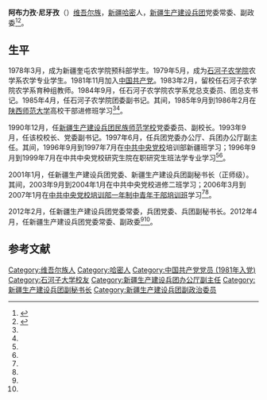 '''阿布力孜·尼牙孜'''（{{bd|1958年|10月||}}）[[维吾尔族|维吾尔族]]，[[新疆|新疆]][[哈密市|哈密]]人，[[新疆生产建设兵团|新疆生产建设兵团]]党委常委、副政委<ref name=bt>{{Cite web|url =  http://www.xjbt.gov.cn/c/2014-11-25/501521.shtml|title =  阿布力孜·尼牙孜|author =  |date =  2014-11-25|publisher =  新疆生产建设兵团|language =  |accessdate =  |quote =  |archive-date =  2016-11-06|archive-url =  https://web.archive.org/web/20161106124306/http://www.xjbt.gov.cn/c/2014-11-25/501521.shtml|dead-url =  no}}</ref><ref name=cpc>{{Cite web |url = http://cpc.people.com.cn/n/2012/1218/c127663-19935411.html |title = 阿布力孜·尼牙孜同志简历 |author =  |date = 2012-12-18 |publisher = 中国共产党新闻网 |language =  |accessdate =  |quote =  |archive-date = 2013-01-22 |archive-url = https://web.archive.org/web/20130122013257/http://cpc.people.com.cn/n/2012/1218/c127663-19935411.html |dead-url = no }}</ref>。

== 生平 ==
1978年3月，成为新疆奎屯农学院预科部学生。1979年5月，成为[[石河子农学院|石河子农学院]]农学系农学专业学生。1981年11月加入[[中国共产党|中国共产党]]。1983年2月，留校任石河子农学院农学系育种组教师。1984年9月，任石河子农学院农学系党总支委员、团总支书记。1985年4月，任石河子农学院团委副书记。其间，1985年9月到1986年2月在[[陕西师范大学|陕西师范大学]]高校干部进修班学习<ref name=bt/><ref name=cpc/>。

1990年12月，任[[新疆生产建设兵团民族师范学校|新疆生产建设兵团民族师范学校]]党委委员、副校长。1993年9月，任该校校长、党委副书记。1997年6月，任兵团党委办公厅、兵团办公厅副主任。其间，1996年9月到1997年7月在[[中共中央党校|中共中央党校]]培训部新疆班学习；1996年9月到1999年7月在中共中央党校研究生院在职研究生班法学专业学习<ref name=bt/><ref name=cpc/>。

2001年1月，任新疆生产建设兵团党委、新疆生产建设兵团副秘书长（正师级）。其间，2003年9月到2004年1月在中共中央党校进修二班学习；2006年3月到2007年1月在[[中央党校一年制中青年干部培训班|中共中央党校培训部一年制中青年干部培训班]]学习<ref name=bt/><ref name=cpc/>。

2012年2月，任新疆生产建设兵团党委常委，兵团党委、兵团副秘书长。2012年4月，任新疆生产建设兵团党委常委、副政委<ref name=bt/><ref name=cpc/>。

== 参考文献 ==
{{Reflist|2}}

[[Category:维吾尔族人|Category:维吾尔族人]]
[[Category:哈密人|Category:哈密人]]
[[Category:中国共产党党员_(1981年入党)|Category:中国共产党党员 (1981年入党)]]
[[Category:石河子大学校友|Category:石河子大学校友]]
[[Category:新疆生产建设兵团办公厅副主任|Category:新疆生产建设兵团办公厅副主任]]
[[Category:新疆生产建设兵团副秘书长|Category:新疆生产建设兵团副秘书长]]
[[Category:新疆生产建设兵团副政治委员|Category:新疆生产建设兵团副政治委员]]